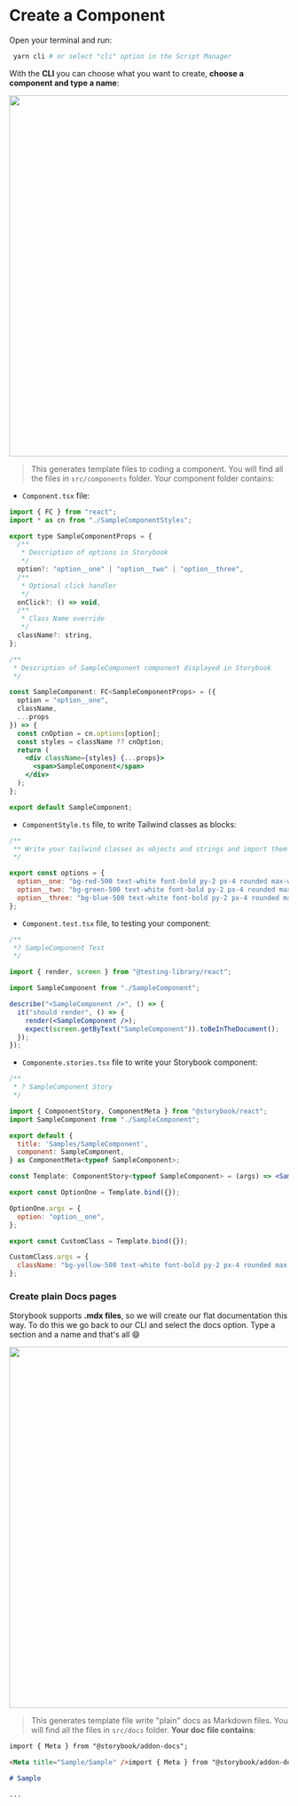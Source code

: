 

<Meta title="Readme/Create a Component" />

# Create a Component

Open your terminal and run:

```bash
 yarn cli # or select "cli" option in the Script Manager
```

With the **CLI** you can choose what you want to create, **choose a component and type a name**:

<div style={{ display: "flex", justifyContent: "center", padding: "50px 0" }}>
  <img src={image} width="650" />
</div>

> This generates template files to coding a component. You will find all the files in `src/components` folder. Your component folder contains:

- `Component.tsx` file:

```jsx
import { FC } from "react";
import * as cn from "./SampleComponentStyles";

export type SampleComponentProps = {
  /**
   * Description of options in Storybook
   */
  option?: "option__one" | "option__two" | "option__three",
  /**
   * Optional click handler
   */
  onClick?: () => void,
  /**
   * Class Name override
   */
  className?: string,
};

/**
 * Description of SampleComponent component displayed in Storybook
 */

const SampleComponent: FC<SampleComponentProps> = ({
  option = "option__one",
  className,
  ...props
}) => {
  const cnOption = cn.options[option];
  const styles = className ?? cnOption;
  return (
    <div className={styles} {...props}>
      <span>SampleComponent</span>
    </div>
  );
};

export default SampleComponent;
```

- `ComponentStyle.ts` file, to write Tailwind classes as blocks:

```js
/**
 ** Write your tailwind classes as objects and strings and import them in your component
 */

export const options = {
  option__one: "bg-red-500 text-white font-bold py-2 px-4 rounded max-w-xs cursor-pointer",
  option__two: "bg-green-500 text-white font-bold py-2 px-4 rounded max-w-sm cursor-pointer",
  option__three: "bg-blue-500 text-white font-bold py-2 px-4 rounded max-w-md cursor-pointer",
};
```

- `Component.test.tsx` file, to testing your component:

```jsx
/**
 *? SampleComponent Test
 */

import { render, screen } from "@testing-library/react";

import SampleComponent from "./SampleComponent";

describe("<SampleComponent />", () => {
  it("should render", () => {
    render(<SampleComponent />);
    expect(screen.getByText("SampleComponent")).toBeInTheDocument();
  });
});
```

- `Componente.stories.tsx` file to write your Storybook component:

```jsx
/**
 * ? SampleComponent Story
 */

import { ComponentStory, ComponentMeta } from "@storybook/react";
import SampleComponent from "./SampleComponent";

export default {
  title: 'Samples/SampleComponent',
  component: SampleComponent,
} as ComponentMeta<typeof SampleComponent>;

const Template: ComponentStory<typeof SampleComponent> = (args) => <SampleComponent {...args} />;

export const OptionOne = Template.bind({});

OptionOne.args = {
  option: "option__one",
};

export const CustomClass = Template.bind({});

CustomClass.args = {
  className: "bg-yellow-500 text-white font-bold py-2 px-4 rounded max-w-lg cursor-pointer",
};
```

### Create plain Docs pages

Storybook supports **.mdx files**, so we will create our flat documentation this way. To do this we go back to our CLI and select the docs option. Type a section and a name and that's all 😄

<div style={{ display: "flex", justifyContent: "center", padding: "50px 0" }}>
  <img src={docs} width="650" />
</div>

> This generates template file write "plain" docs as Markdown files. You will find all the files in `src/docs` folder. **Your doc file contains**:

```md
import { Meta } from "@storybook/addon-docs";

<Meta title="Sample/Sample" />import { Meta } from "@storybook/addon-docs";

# Sample

...
```
